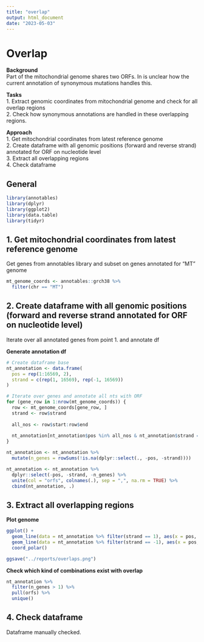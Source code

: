 ```yaml
---
title: "overlap"
output: html_document
date: "2023-05-03"
---
```



# Overlap

**Background**  
Part of the mitochondrial genome shares two ORFs. In is unclear how the current annotation of synonymous mutations handles this.

**Tasks**  
1. Extract genomic coordinates from mitochondrial genome and check for all overlap regions  
2. Check how synonymous annotations are handled in these overlapping regions.  

**Approach**  
1. Get mitochondrial coordinates from latest reference genome  
2. Create dataframe with all genomic positions (forward and reverse strand) annotated for ORF on nucleotide level  
3. Extract all overlapping regions  
4. Check dataframe 


## General  
```r
library(annotables)
library(dplyr)
library(ggplot2)
library(data.table)
library(tidyr)
```


## 1. Get mitochondrial coordinates from latest reference genome  
Get genes from annotables library and subset on genes annotated for "MT" genome

```r
mt_genome_coords <- annotables::grch38 %>% 
  filter(chr == "MT")
```

## 2. Create dataframe with all genomic positions (forward and reverse strand annotated for ORF on nucleotide level)  
Iterate over all annotated genes from point 1. and annotate df

**Generate annotation df**  
```r
# Create dataframe base
nt_annotation <- data.frame(
  pos = rep(1:16569, 2),
  strand = c(rep(1, 16569), rep(-1, 16569))
)

# Iterate over genes and annotate all nts with ORF
for (gene_row in 1:nrow(mt_genome_coords)) {
  row <- mt_genome_coords[gene_row, ]
  strand <- row$strand
  
  all_nos <- row$start:row$end
  
  nt_annotation[nt_annotation$pos %in% all_nos & nt_annotation$strand == strand, row$symbol] <- row$symbol
}

nt_annotation <- nt_annotation %>% 
  mutate(n_genes = rowSums(!is.na(dplyr::select(., -pos, -strand))))

nt_annotation <- nt_annotation %>% 
  dplyr::select(-pos, -strand, -n_genes) %>% 
  unite(col = "orfs", colnames(.), sep = ",", na.rm = TRUE) %>% 
  cbind(nt_annotation, .)
```

## 3. Extract all overlapping regions

**Plot genome**  
```r
ggplot() +
  geom_line(data = nt_annotation %>% filter(strand == 1), aes(x = pos, y = n_genes), color = "grey") +
  geom_line(data = nt_annotation %>% filter(strand == -1), aes(x = pos, y = n_genes)) +
  coord_polar()

ggsave("../reports/overlaps.png")
```


**Check which kind of combinations exist with overlap**  
```r
nt_annotation %>% 
  filter(n_genes > 1) %>% 
  pull(orfs) %>% 
  unique()
```


## 4. Check dataframe 

Dataframe manually checked.


